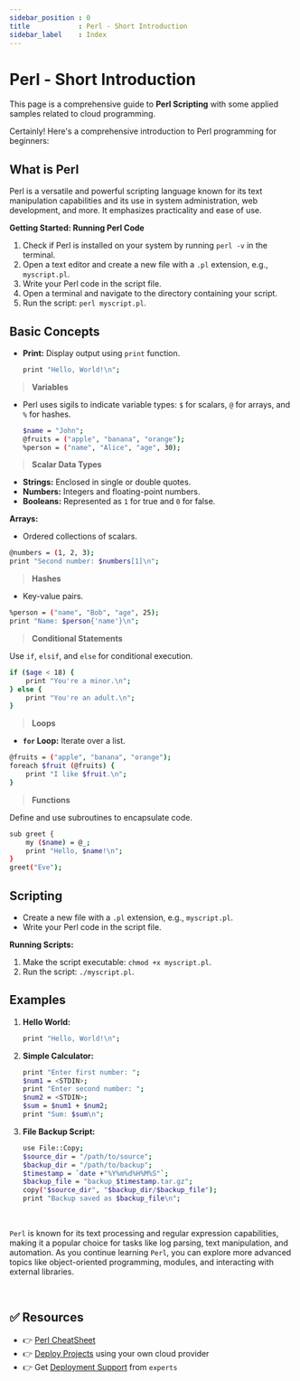 ```yaml
---
sidebar_position : 0
title            : Perl - Short Introduction
sidebar_label    : Index
---
```


# Perl - Short Introduction

This page is a comprehensive guide to **Perl Scripting** with some applied samples related to cloud programming. 

Certainly! Here's a comprehensive introduction to Perl programming for beginners:

## **What is Perl**

Perl is a versatile and powerful scripting language known for its text manipulation capabilities and its use in system administration, web development, and more. It emphasizes practicality and ease of use.

**Getting Started: Running Perl Code**
1. Check if Perl is installed on your system by running `perl -v` in the terminal.
2. Open a text editor and create a new file with a `.pl` extension, e.g., `myscript.pl`.
3. Write your Perl code in the script file.
4. Open a terminal and navigate to the directory containing your script.
5. Run the script: `perl myscript.pl`.

## **Basic Concepts**

- **Print:** Display output using `print` function.
  ```bash
  print "Hello, World!\n";
  ```

> **Variables**

- Perl uses sigils to indicate variable types: `$` for scalars, `@` for arrays, and `%` for hashes.
  ```bash
  $name = "John";
  @fruits = ("apple", "banana", "orange");
  %person = ("name", "Alice", "age", 30);
  ```

> **Scalar Data Types**

- **Strings:** Enclosed in single or double quotes.
- **Numbers:** Integers and floating-point numbers.
- **Booleans:** Represented as `1` for true and `0` for false.

**Arrays:**
- Ordered collections of scalars.
```bash
@numbers = (1, 2, 3);
print "Second number: $numbers[1]\n";
```

> **Hashes**

- Key-value pairs.
```bash
%person = ("name", "Bob", "age", 25);
print "Name: $person{'name'}\n";
```

> **Conditional Statements**

Use `if`, `elsif`, and `else` for conditional execution.
```bash
if ($age < 18) {
    print "You're a minor.\n";
} else {
    print "You're an adult.\n";
}
```

> **Loops**

- **`for` Loop:** Iterate over a list.
```bash
@fruits = ("apple", "banana", "orange");
foreach $fruit (@fruits) {
    print "I like $fruit.\n";
}
```

> **Functions**

Define and use subroutines to encapsulate code.
```bash
sub greet {
    my ($name) = @_;
    print "Hello, $name!\n";
}
greet("Eve");
```

## **Scripting**

- Create a new file with a `.pl` extension, e.g., `myscript.pl`.
- Write your Perl code in the script file.

**Running Scripts:**
1. Make the script executable: `chmod +x myscript.pl`.
2. Run the script: `./myscript.pl`.


## **Examples**

1. **Hello World:**
   ```bash
   print "Hello, World!\n";
   ```

2. **Simple Calculator:**
   ```bash
   print "Enter first number: ";
   $num1 = <STDIN>;
   print "Enter second number: ";
   $num2 = <STDIN>;
   $sum = $num1 + $num2;
   print "Sum: $sum\n";
   ```

3. **File Backup Script:**
   ```bash
   use File::Copy;
   $source_dir = "/path/to/source";
   $backup_dir = "/path/to/backup";
   $timestamp = `date +"%Y%m%d%H%M%S"`;
   $backup_file = "backup_$timestamp.tar.gz";
   copy("$source_dir", "$backup_dir/$backup_file");
   print "Backup saved as $backup_file\n";
   ```

<br />

`Perl` is known for its text processing and regular expression capabilities, making it a popular choice for tasks like log parsing, text manipulation, and automation. 
As you continue learning `Perl`, you can explore more advanced topics like object-oriented programming, modules, and interacting with external libraries.

<br />

## ✅ Resources

- 👉 [Perl CheatSheet](https://perldoc.perl.org/perlcheat) 
- 👉 [Deploy Projects](https://deploypro.dev/) using your own cloud provider
- 👉 Get [Deployment Support](https://deploypro.dev/support/) from `experts` 
